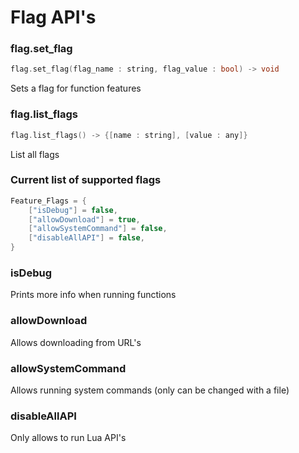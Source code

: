 
# Flag API's
### flag.set_flag
```cpp
flag.set_flag(flag_name : string, flag_value : bool) -> void
```
Sets a flag for function features
### flag.list_flags
```cpp
flag.list_flags() -> {[name : string], [value : any]}
```
List all flags
### Current list of supported flags
```cpp
Feature_Flags = {
    ["isDebug"] = false,
    ["allowDownload"] = true,
    ["allowSystemCommand"] = false,
    ["disableAllAPI"] = false,
}
```
### isDebug
Prints more info when running functions

### allowDownload
Allows downloading from URL's

### allowSystemCommand
<DeprecatedBadge type="" customMessage="Read only">
</DeprecatedBadge>
<DeprecatedBadge type="" customMessage="Not implemented">
</DeprecatedBadge>
Allows running system commands (only can be changed with a file)

### disableAllAPI
<DeprecatedBadge type="" customMessage="Not implemented">
</DeprecatedBadge>
Only allows to run Lua API's